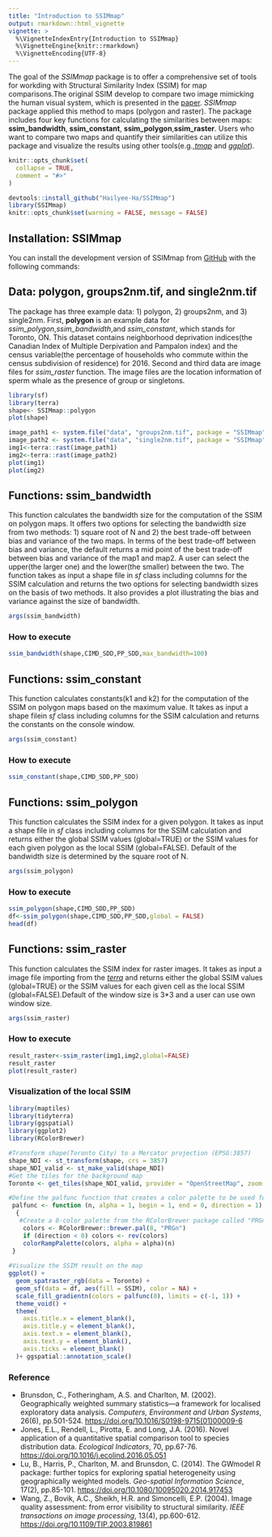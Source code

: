 ```yaml
---
title: "Introduction to SSIMmap"
output: rmarkdown::html_vignette
vignette: >
  %\VignetteIndexEntry{Introduction to SSIMmap}
  %\VignetteEngine{knitr::rmarkdown}
  %\VignetteEncoding{UTF-8}
---
```


The goal of the *SSIMmap* package is to offer a comprehensive set of tools for workding with Structural Similarity Index (SSIM) for map comparisons.The original SSIM develop to compare two image mimicking the human visual system, which is presented in the [paper](https://ieeexplore.ieee.org/stamp/stamp.jsp?arnumber=1284395). *SSIMmap* package applied this method to maps (polygon and raster). The package includes four key functions for calculating the similarities between maps: **ssim_bandwidth**, **ssim_constant**, **ssim_polygon**,**ssim_raster**. Users who want to compare two maps and quantify their similarities can utilize this package and visualize the results using other tools(e.g.,[*tmap*](https://cran.r-project.org/web/packages/tmap/index.html) and [*ggplot*](https://cran.r-project.org/web/packages/ggplot2/index.html)).

```r
knitr::opts_chunk$set(
  collapse = TRUE,
  comment = "#>"
)
```
```r
devtools::install_github("Hailyee-Ha/SSIMmap")
library(SSIMmap)
knitr::opts_chunk$set(warning = FALSE, message = FALSE) 
```

## Installation: SSIMmap

You can install the development version of SSIMmap from [GitHub](https://github.com/Hailyee-Ha/SSIMmap.git) with the following commands:


## Data: polygon, groups2nm.tif, and single2nm.tif

The package has three example data: 1) polygon, 2) groups2nm, and 3) single2nm. First, **polygon** is an example data for *ssim_polygon*,*ssim_bandwidth*,and *ssim_constant*, which stands for Toronto, ON. This dataset contains neighborhood deprivation indices(the Canadian Index of Multiple Derpivation and Pampalon index) and the census variable(the percentage of households who commute within the census subdivision of residence) for 2016. Second and third data are image files for *ssim_raster* function. The image files are the location information of sperm whale as the presence of group or singletons.

```r
library(sf)
library(terra)
shape<- SSIMmap::polygon
plot(shape)

image_path1 <- system.file("data", "groups2nm.tif", package = "SSIMmap")
image_path2 <- system.file("data", "single2nm.tif", package = "SSIMmap")
img1<-terra::rast(image_path1)
img2<-terra::rast(image_path2)
plot(img1)
plot(img2)
```

## Functions: ssim_bandwidth

This function calculates the bandwidth size for the computation of the SSIM on polygon maps. It offers two options for selecting the bandwidth size from two methods: 1) square root of N and 2) the best trade-off between bias and variance of the two maps. In terms of the best trade-off between bias and variance, the default returns a mid point of the best trade-off between bias and variance of the map1 and map2. A user can select the upper(the larger one) and the lower(the smaller) between the two. The function takes as input a shape file in *sf* class including columns for the SSIM calculation and returns the two options for selecting bandwidth sizes on the basis of two methods. It also provides a plot illustrating the bias and variance against the size of bandwidth.

```r
args(ssim_bandwidth)
```

### How to execute

```r
ssim_bandwidth(shape,CIMD_SDD,PP_SDD,max_bandwidth=100)
```

## Functions: ssim_constant

This function calculates constants(k1 and k2) for the computation of the SSIM on polygon maps based on the maximum value. It takes as input a shape filein *sf* class including columns for the SSIM calculation and returns the constants on the console window.

```r
args(ssim_constant)
```

### How to execute

```r
ssim_constant(shape,CIMD_SDD,PP_SDD)
```

## Functions: ssim_polygon

This function calculates the SSIM index for a given polygon. It takes as input a shape file in *sf* class including columns for the SSIM calculation and returns either the global SSIM values (global=TRUE) or the SSIM values for each given polygon as the local SSIM (global=FALSE). Default of the bandwidth size is determined by the square root of N.

```r
args(ssim_polygon)
```

### How to execute

```r
ssim_polygon(shape,CIMD_SDD,PP_SDD) 
df<-ssim_polygon(shape,CIMD_SDD,PP_SDD,global = FALSE) 
head(df)
```

## Functions: ssim_raster

This function calculates the SSIM index for raster images. It takes as input a image file importing from the [*terra*](https://cran.r-project.org/web/packages/terra/index.html) and returns either the global SSIM values (global=TRUE) or the SSIM values for each given cell as the local SSIM (global=FALSE).Default of the window size is 3\*3 and a user can use own window size.

```r
args(ssim_raster)
```

### How to execute

```r
result_raster<-ssim_raster(img1,img2,global=FALSE)
result_raster
plot(result_raster)
```

### Visualization of the local SSIM

```r
library(maptiles)
library(tidyterra)
library(ggspatial)
library(ggplot2)
library(RColorBrewer)

#Transform shape(Toronto City) to a Mercator projection (EPSG:3857) 
shape_NDI <- st_transform(shape, crs = 3857)
shape_NDI_valid <- st_make_valid(shape_NDI)
#Get the tiles for the background map
Toronto <- get_tiles(shape_NDI_valid, provider = "OpenStreetMap", zoom = 15)

#Define the palfunc function that creates a color palette to be used for the map visualization
 palfunc <- function (n, alpha = 1, begin = 1, end = 0, direction = 1)
  {
   #Create a 8-color palette from the RColorBrewer package called "PRGn (Purple to Green)"
    colors <- RColorBrewer::brewer.pal(8, "PRGn")
    if (direction < 0) colors <- rev(colors)
    colorRampPalette(colors, alpha = alpha)(n)
 }
 
#Visualize the SSIM result on the map
ggplot() +
  geom_spatraster_rgb(data = Toronto) +
  geom_sf(data = df, aes(fill = SSIM), color = NA) +
  scale_fill_gradientn(colors = palfunc(8), limits = c(-1, 1)) +
  theme_void() +
  theme(
    axis.title.x = element_blank(),
    axis.title.y = element_blank(),
    axis.text.x = element_blank(),
    axis.text.y = element_blank(),
    axis.ticks = element_blank()
  )+ ggspatial::annotation_scale()

```

### Reference

-   Brunsdon, C., Fotheringham, A.S. and Charlton, M. (2002). Geographically weighted summary statistics---a framework for localised exploratory data analysis. *Computers, Environment and Urban Systems*, 26(6), pp.501-524. [https://doi.org/10.1016/S0198-9715(01)00009-6](https://doi.org/10.1016/S0198-9715(01)00009-6){.uri}
-   Jones, E.L., Rendell, L., Pirotta, E. and Long, J.A. (2016). Novel application of a quantitative spatial comparison tool to species distribution data. *Ecological Indicators*, 70, pp.67-76. <https://doi.org/10.1016/j.ecolind.2016.05.051>
-   Lu, B., Harris, P., Charlton, M. and Brunsdon, C. (2014). The GWmodel R package: further topics for exploring spatial heterogeneity using geographically weighted models. *Geo-spatial Information Science*, 17(2), pp.85-101. <https://doi.org/10.1080/10095020.2014.917453>
-   Wang, Z., Bovik, A.C., Sheikh, H.R. and Simoncelli, E.P. (2004). Image quality assessment: from error visibility to structural similarity. *IEEE transactions on image processing*, 13(4), pp.600-612. <https://doi.org/10.1109/TIP.2003.819861>
